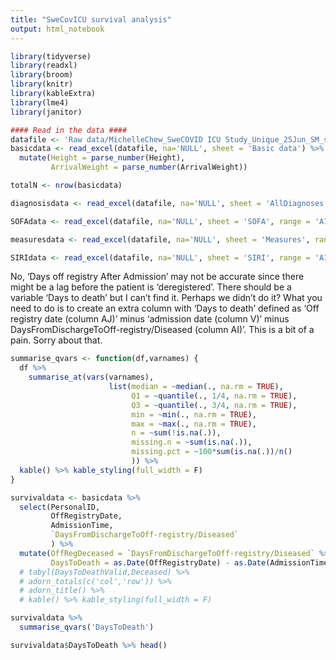 ```yaml
---
title: "SweCovICU survival analysis"
output: html_notebook
---
```



```r
library(tidyverse)
library(readxl)
library(broom)
library(knitr)
library(kableExtra)
library(lme4)
library(janitor)

#### Read in the data ####
datafile <- 'Raw data/MichelleChew_SweCOVID ICU Study_Unique_25Jun_SM_smallerrorsfixed_npwd.xlsx'
basicdata <- read_excel(datafile, na='NULL', sheet = 'Basic data') %>% 
  mutate(Height = parse_number(Height),
         ArrivalWeight = parse_number(ArrivalWeight)) 

totalN <- nrow(basicdata)

diagnosisdata <- read_excel(datafile, na='NULL', sheet = 'AllDiagnoses', range = 'A1:UC1609')

SOFAdata <- read_excel(datafile, na='NULL', sheet = 'SOFA', range = 'A1:BX1609')

measuresdata <- read_excel(datafile, na='NULL', sheet = 'Measures', range = 'A1:BC1609')

SIRIdata <- read_excel(datafile, na='NULL', sheet = 'SIRI', range = 'A1:AZ1609')

```

No, ‘Days off registry After Admission’ may not be accurate since there might be a lag before the patient is ‘deregistered’. There should be a variable ‘Days to death’ but I can’t find it. Perhaps we didn’t do it? What you need to do is to create an extra column with ‘Days to death’ defined as ‘Off registry date (column AJ)’ minus ‘admission date (column V)’ minus DaysFromDischargeToOff-registry/Diseased (column AI)‘. This is a bit of a pain. Sorry about that. 

```r

summarise_qvars <- function(df,varnames) {
  df %>% 
    summarise_at(vars(varnames),
                      list(median = ~median(., na.rm = TRUE),
                           Q1 = ~quantile(., 1/4, na.rm = TRUE),
                           Q3 = ~quantile(., 3/4, na.rm = TRUE),
                           min = ~min(., na.rm = TRUE),
                           max = ~max(., na.rm = TRUE),
                           n = ~sum(!is.na(.)),
                           missing.n = ~sum(is.na(.)),
                           missing.pct = ~100*sum(is.na(.))/n()
                           )) %>% 
  kable() %>% kable_styling(full_width = F)
}

survivaldata <- basicdata %>% 
  select(PersonalID,
         OffRegistryDate,
         AdmissionTime,
         `DaysFromDischargeToOff-registry/Diseased`
         ) %>% 
  mutate(OffRegDeceased = `DaysFromDischargeToOff-registry/Diseased` %>% parse_number(),
         DaysToDeath = as.Date(OffRegistryDate) - as.Date(AdmissionTime) - OffRegDeceased) 
  # tabyl(DaysToDeathValid,Deceased) %>%
  # adorn_totals(c('col','row')) %>%
  # adorn_title() %>%
  # kable() %>% kable_styling(full_width = F)

survivaldata %>% 
  summarise_qvars('DaysToDeath')

survivaldata$DaysToDeath %>% head()

```

